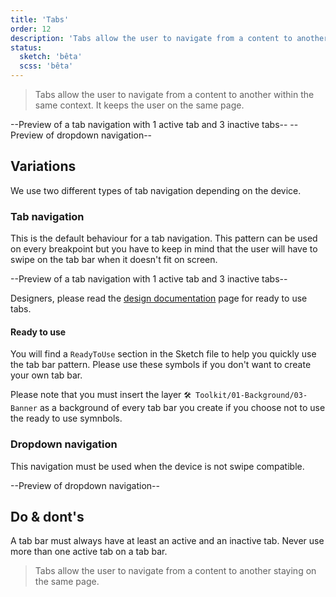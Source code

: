 ```yaml
---
title: 'Tabs'
order: 12
description: 'Tabs allow the user to navigate from a content to another within the same context. It keeps the user on the same page.'
status:
  sketch: 'bêta'
  scss: 'bêta'
---
```


> Tabs allow the user to navigate from a content to another within the same context. It keeps the user on the same page.

--Preview of a tab navigation with 1 active tab and 3 inactive tabs--
--Preview of dropdown navigation--

## Variations

We use two different types of tab navigation depending on the device.

### Tab navigation

This is the default behaviour for a tab navigation. This pattern can be used on every breakpoint but you have to keep in mind that the user will have to swipe on the tab bar when it doesn't fit on screen.

--Preview of a tab navigation with 1 active tab and 3 inactive tabs--

<Highlight theme="tips" title="Ready to use">

Designers, please read the [design documentation](/Components/Tabs/design/) page for ready to use tabs.
#### Ready to use

You will find a `ReadyToUse` section in the Sketch file to help you quickly use the tab bar pattern. Please use these symbols if you don't want to create your own tab bar.

<Highlight theme="warning" title="Important notice">

Please note that you must insert the layer `🛠 Toolkit/01-Background/03-Banner` as a background of every tab bar you create if you choose not to use the ready to use symnbols.

</Highlight>

### Dropdown navigation

This navigation must be used when the device is not swipe compatible.

--Preview of dropdown navigation--

## Do & dont's

<HintItem>A tab bar must always have at least an active and an inactive tab.</HintItem>
<HintItem dont>
  Never use more than one active tab on a tab bar.
</HintItem>
> Tabs allow the user to navigate from a content to another staying on the same page. 
